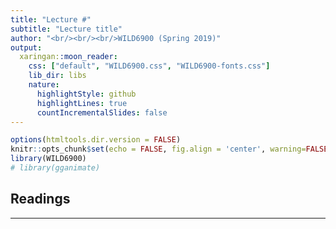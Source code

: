 ```yaml
---
title: "Lecture #"
subtitle: "Lecture title"
author: "<br/><br/><br/>WILD6900 (Spring 2019)"
output:
  xaringan::moon_reader:
    css: ["default", "WILD6900.css", "WILD6900-fonts.css"]
    lib_dir: libs
    nature:
      highlightStyle: github
      highlightLines: true
      countIncrementalSlides: false
---
```


```r
options(htmltools.dir.version = FALSE)
knitr::opts_chunk$set(echo = FALSE, fig.align = 'center', warning=FALSE, message=FALSE)
library(WILD6900)
# library(gganimate)
```

## Readings

---
#